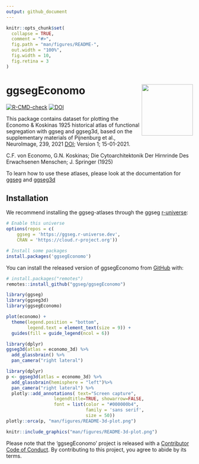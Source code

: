 ```yaml
---
output: github_document
---
```


<!-- README.md is generated from README.Rmd. Please edit that file -->

```r
knitr::opts_chunk$set(
  collapse = TRUE,
  comment = "#>",
  fig.path = "man/figures/README-",
  out.width = "100%",
  fig.width = 10, 
  fig.retina = 3
)
```

# ggsegEconomo <img src='man/figures/logo.png' align="right" height="138.5" />

<!-- badges: start -->
[![R-CMD-check](https://github.com/ggseg/ggsegEconomo/workflows/R-CMD-check/badge.svg)](https://github.com/ggseg/ggsegEconomo/actions)
[![DOI](https://zenodo.org/badge/424723872.svg)](https://zenodo.org/badge/latestdoi/424723872)
<!-- badges: end -->

This package contains dataset for plotting the Economo &  Koskinas 1925 historical atlas of functional segregation with ggseg and ggseg3d,  based on the supplementary materials of Pijnenburg et al., NeuroImage, 239, 2021 [DOI](https://doi.org/10.1016/j.neuroimage.2021.118274); Version 1; 15-01-2021. 

C.F. von Economo, G.N. Koskinas; Die Cytoarchitektonik Der Hirnrinde Des Erwachsenen Menschen; J. Springer (1925)

To learn how to use these atlases, please look at the documentation for [ggseg](https://ggseg.github.io/ggseg/) and [ggseg3d](https://ggseg.github.io/ggseg3d)

## Installation

We recommend installing the ggseg-atlases through the ggseg [r-universe](https://ggseg.r-universe.dev/ui#builds):

```r
# Enable this universe
options(repos = c(
    ggseg = 'https://ggseg.r-universe.dev',
    CRAN = 'https://cloud.r-project.org'))

# Install some packages
install.packages('ggsegEconomo')
```

You can install the released version of ggsegEconomo from [GitHub](https://github.com/) with:

``` r
# install.packages("remotes")
remotes::install_github("ggseg/ggsegEconomo")
```

```r
library(ggseg)
library(ggseg3d)
library(ggsegEconomo)

plot(economo) +
  theme(legend.position = "bottom", 
        legend.text = element_text(size = 9)) +
  guides(fill = guide_legend(ncol = 6))

```

```r
library(dplyr)
ggseg3d(atlas = economo_3d) %>% 
  add_glassbrain() %>% 
  pan_camera("right lateral")
```

```r
library(dplyr)
p <- ggseg3d(atlas = economo_3d) %>%
  add_glassbrain(hemisphere = "left")%>%
  pan_camera("right lateral") %>%
  plotly::add_annotations( text="Screen capture",
                  legendtitle=TRUE, showarrow=FALSE,
                  font = list(color = "#000000b4",
                              family = 'sans serif',
                              size = 50))
plotly::orca(p, "man/figures/README-3d-plot.png")
```

```r
knitr::include_graphics("man/figures/README-3d-plot.png")
```

Please note that the 'ggsegEconomo' project is released with a
[Contributor Code of Conduct](CODE_OF_CONDUCT.md).
By contributing to this project, you agree to abide by its terms.

